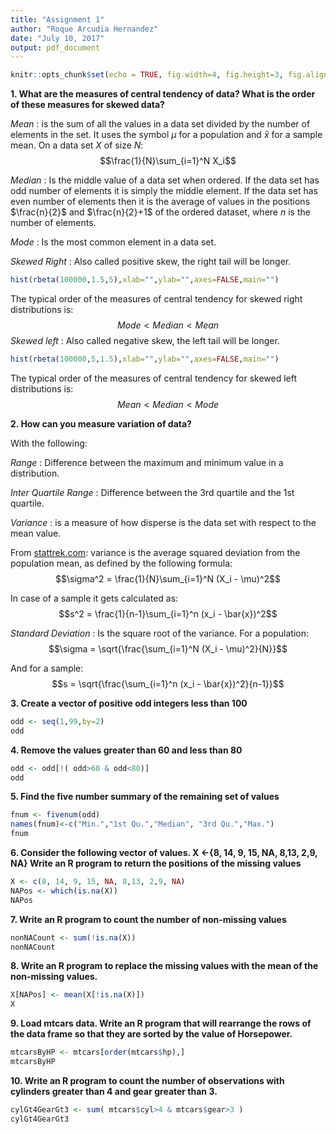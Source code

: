 ```yaml
---
title: "Assignment 1"
author: "Roque Arcudia Hernandez"
date: "July 10, 2017"
output: pdf_document
---
```


```r
knitr::opts_chunk$set(echo = TRUE, fig.width=4, fig.height=3, fig.align='center')
```

**1. What are the measures of central tendency of data? What is the order of these measures for skewed data?**

*Mean* : is the sum of all the values in a data set divided by the number of elements in the set. It uses the symbol $\mu$ for a population and $\bar{x}$ for a sample mean. On a data set $X$ of size $N$:
$$\frac{1}{N}\sum_{i=1}^N X_i$$

*Median* : Is the middle value of a data set when ordered. If the data set has odd number of elements it is simply the middle element. If the data set has even number of elements then it is the average of values in the positions $\frac{n}{2}$ and $\frac{n}{2}+1$ of the ordered dataset, where $n$ is the number of elements.

*Mode* : Is the most common element in a data set.

*Skewed Right* : Also called positive skew, the right tail will be longer.

```r
hist(rbeta(100000,1.5,5),xlab="",ylab="",axes=FALSE,main="")
```

The typical order of the measures of central tendency for skewed right distributions is:
$$
Mode < Median < Mean
$$
*Skewed left* : Also called negative skew, the left tail will be longer.

```r
hist(rbeta(100000,5,1.5),xlab="",ylab="",axes=FALSE,main="")
```

The typical order of the measures of central tendency for skewed left distributions is:
$$
Mean < Median < Mode
$$

**2. How can you measure variation of data?**

With the following:

*Range* : Difference between the maximum and minimum value in a distribution.

*Inter Quartile Range* : Difference between the 3rd quartile and the 1st quartile.

*Variance* : is a measure of how disperse is the data set with respect to the mean value.

From [stattrek.com](http://stattrek.com/): variance is the average squared deviation from the population mean, as defined by the following formula:
$$\sigma^2 = \frac{1}{N}\sum_{i=1}^N (X_i - \mu)^2$$

In case of a sample it gets calculated as:
$$s^2 = \frac{1}{n-1}\sum_{i=1}^n (x_i - \bar{x})^2$$


*Standard Deviation* : Is the square root of the variance. For a population:
$$\sigma = \sqrt{\frac{\sum_{i=1}^N (X_i - \mu)^2}{N}}$$

And for a sample:
$$s = \sqrt{\frac{\sum_{i=1}^n (x_i - \bar{x})^2}{n-1}}$$

**3. Create a vector of positive odd integers less
than 100**
```r
odd <- seq(1,99,by=2)
odd
```
**4. Remove the values greater than 60 and less
than 80**
```r
odd <- odd[!( odd>60 & odd<80)]
odd
```

**5. Find the five number summary of the
remaining set of values**
```r
fnum <- fivenum(odd)
names(fnum)<-c("Min.","1st Qu.","Median", "3rd Qu.","Max.")
fnum
```

**6. Consider the following vector of values.
X <-{8, 14, 9, 15, NA, 8,13, 2,9, NA}
Write an R program to return the positions of the missing values**

```r
X <- c(8, 14, 9, 15, NA, 8,13, 2,9, NA)
NAPos <- which(is.na(X))
NAPos
```

**7. Write an R program to count the number of non-missing values**
```r
nonNACount <- sum(!is.na(X))
nonNACount
```

**8. Write an R program to replace the missing values with the mean of the non-missing values.**
```r
X[NAPos] <- mean(X[!is.na(X)])
X
```

**9. Load mtcars data. Write an R program that will rearrange the rows of the data frame so that they are sorted by the value of Horsepower.**
```r
mtcarsByHP <- mtcars[order(mtcars$hp),]
mtcarsByHP
```

**10. Write an R program to count the number of observations with cylinders greater than 4 and gear greater than 3.**

```r
cylGt4GearGt3 <- sum( mtcars$cyl>4 & mtcars$gear>3 )
cylGt4GearGt3
```
